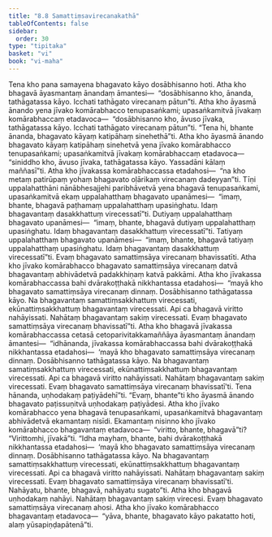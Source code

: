 ```yaml
---
title: "8.8 Samattiṃsavirecanakathā"
tableOfContents: false
sidebar:
  order: 30
type: "tipitaka"
basket: "vi"
book: "vi-maha"
---
```



<DynamicBreadcrumb />

<Division number="336" book="vi-maha">

<Paragraph number="1584" book="vi-maha">
Tena kho pana samayena bhagavato kāyo dosābhisanno hoti. Atha kho bhagavā āyasmantaṃ ānandaṃ āmantesi—  “dosābhisanno kho, ānanda, tathāgatassa kāyo. Icchati tathāgato virecanaṃ pātun”ti. Atha kho āyasmā ānando yena jīvako komārabhacco tenupasaṅkami; upasaṅkamitvā jīvakaṃ komārabhaccaṃ etadavoca—  “dosābhisanno kho, āvuso jīvaka, tathāgatassa kāyo. Icchati tathāgato virecanaṃ pātun”ti. “Tena hi, bhante ānanda, bhagavato kāyaṃ katipāhaṃ sinehethā”ti. Atha kho āyasmā ānando bhagavato kāyaṃ katipāhaṃ sinehetvā yena jīvako komārabhacco tenupasaṅkami; upasaṅkamitvā jīvakaṃ komārabhaccaṃ etadavoca—  “siniddho kho, āvuso jīvaka, tathāgatassa kāyo. Yassadāni kālaṃ maññasī”ti. Atha kho jīvakassa komārabhaccassa etadahosi—  “na kho metaṃ patirūpaṃ yohaṃ bhagavato oḷārikaṃ virecanaṃ dadeyyan”ti. Tīṇi uppalahatthāni nānābhesajjehi paribhāvetvā yena bhagavā tenupasaṅkami, upasaṅkamitvā ekaṃ uppalahatthaṃ bhagavato upanāmesi—  “imaṃ, bhante, bhagavā paṭhamaṃ uppalahatthaṃ upasiṅghatu. Idaṃ bhagavantaṃ dasakkhattuṃ virecessatī”ti. Dutiyaṃ uppalahatthaṃ bhagavato upanāmesi—  “imaṃ, bhante, bhagavā dutiyaṃ uppalahatthaṃ upasiṅghatu. Idaṃ bhagavantaṃ dasakkhattuṃ virecessatī”ti. Tatiyaṃ uppalahatthaṃ bhagavato upanāmesi—  “imaṃ, bhante, bhagavā tatiyaṃ uppalahatthaṃ upasiṅghatu. Idaṃ bhagavantaṃ dasakkhattuṃ virecessatī”ti. Evaṃ bhagavato samattiṃsāya virecanaṃ bhavissatīti. Atha kho jīvako komārabhacco bhagavato samattiṃsāya virecanaṃ datvā bhagavantaṃ abhivādetvā padakkhiṇaṃ katvā pakkāmi. Atha kho jīvakassa komārabhaccassa bahi dvārakoṭṭhakā nikkhantassa etadahosi—  “mayā kho bhagavato samattiṃsāya virecanaṃ dinnaṃ. Dosābhisanno tathāgatassa kāyo. Na bhagavantaṃ samattiṃsakkhattuṃ virecessati, ekūnattiṃsakkhattuṃ bhagavantaṃ virecessati. Api ca bhagavā viritto nahāyissati. Nahātaṃ bhagavantaṃ sakiṃ virecessati. Evaṃ bhagavato samattiṃsāya virecanaṃ bhavissatī”ti.
</Paragraph>

<Paragraph number="1585" book="vi-maha">
Atha kho bhagavā jīvakassa komārabhaccassa cetasā cetoparivitakkamaññāya āyasmantaṃ ānandaṃ āmantesi—  “idhānanda, jīvakassa komārabhaccassa bahi dvārakoṭṭhakā nikkhantassa etadahosi—  ‘mayā kho bhagavato samattiṃsāya virecanaṃ dinnaṃ. Dosābhisanno tathāgatassa kāyo. Na bhagavantaṃ samatiṃsakkhattuṃ virecessati, ekūnattiṃsakkhattuṃ bhagavantaṃ virecessati. Api ca bhagavā viritto nahāyissati. Nahātaṃ bhagavantaṃ sakiṃ virecessati. Evaṃ bhagavato samattiṃsāya virecanaṃ bhavissatī’ti. Tena hānanda, uṇhodakaṃ paṭiyādehī”ti. “Evaṃ, bhante”ti kho āyasmā ānando bhagavato paṭissuṇitvā uṇhodakaṃ paṭiyādesi.
</Paragraph>

<Paragraph number="1586" book="vi-maha">
Atha kho jīvako komārabhacco yena bhagavā tenupasaṅkami, upasaṅkamitvā bhagavantaṃ abhivādetvā ekamantaṃ nisīdi. Ekamantaṃ nisinno kho jīvako komārabhacco bhagavantaṃ etadavoca—  “viritto, bhante, bhagavā”ti? “Virittomhi, jīvakā”ti. “Idha mayhaṃ, bhante, bahi dvārakoṭṭhakā nikkhantassa etadahosi—  ‘mayā kho bhagavato samattiṃsāya virecanaṃ dinnaṃ. Dosābhisanno tathāgatassa kāyo. Na bhagavantaṃ samattiṃsakkhattuṃ virecessati, ekūnattiṃsakkhattuṃ bhagavantaṃ virecessati. Api ca bhagavā viritto nahāyissati. Nahātaṃ bhagavantaṃ sakiṃ virecessati. Evaṃ bhagavato samattiṃsāya virecanaṃ bhavissatī’ti. Nahāyatu, bhante, bhagavā, nahāyatu sugato”ti. Atha kho bhagavā uṇhodakaṃ nahāyi. Nahātaṃ bhagavantaṃ sakiṃ virecesi. Evaṃ bhagavato samattiṃsāya virecanaṃ ahosi. Atha kho jīvako komārabhacco bhagavantaṃ etadavoca—  “yāva, bhante, bhagavato kāyo pakatatto hoti, alaṃ yūsapiṇḍapātenā”ti.
</Paragraph>
</Division>